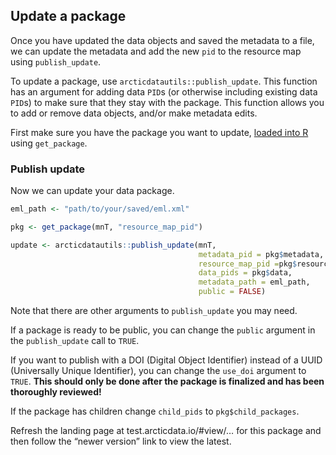 ## Update a package

Once you have updated the data objects and saved the metadata to a file, we can update the metadata and add the new `pid` to the resource map using `publish_update`.

To update a package, use `arcticdatautils::publish_update`. This function has an argument for adding data `PID`s (or otherwise including existing data `PID`s) to make sure that they stay with the package. This function allows you to add or remove data objects, and/or make metadata edits.

First make sure you have the package you want to update, [loaded into R](#get-package-and-eml) using `get_package`.

### Publish update

Now we can update your data package.

```r
eml_path <- "path/to/your/saved/eml.xml"

pkg <- get_package(mnT, "resource_map_pid")
```

```r
update <- arcticdatautils::publish_update(mnT, 
                                          metadata_pid = pkg$metadata,
                                          resource_map_pid =pkg$resource_map,
                                          data_pids = pkg$data,
                                          metadata_path = eml_path, 
                                          public = FALSE)
```

Note that there are other arguments to `publish_update` you may need.

If a package is ready to be public, you can change the `public` argument in the `publish_update` call to `TRUE`.

If you want to publish with a DOI (Digital Object Identifier) instead of a UUID (Universally Unique Identifier), you can change the `use_doi` argument to `TRUE`. **This should only be done after the package is finalized and has been thoroughly reviewed!**

If the package has children change `child_pids` to `pkg$child_packages`.

Refresh the landing page at test.arcticdata.io/#view/... for this package and then follow the "newer version" link to view the latest.